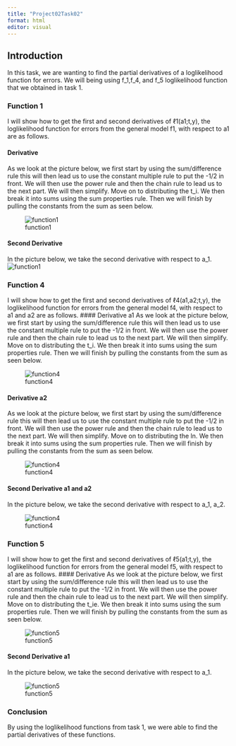 ```yaml
---
title: "Project02Task02"
format: html
editor: visual
---
```


## Introduction

In this task, we are wanting to find the partial derivatives of a loglikelihood function for errors. We will being using f_1,f_4, and f_5 loglikelihood function that we obtained in task 1.

### Function 1

I will show how to get the first and second derivatives of ℓ1(a1;t,y), the loglikelihood function for errors from the general model f1, with respect to a1 are as follows.

#### Derivative

As we look at the picture below, we first start by using the sum/difference rule this will then lead us to use the constant multiple rule to put the -1/2 in front. We will then use the power rule and then the chain rule to lead us to the next part. We will then simplify. Move on to distributing the t_i. We then break it into sums using the sum properties rule. Then we will finish by pulling the constants from the sum as seen below.

![function1](./L1function.jpeg)

#### Second Derivative

In the picture below, we take the second derivative with respect to a_1. ![function1](./L1respec.jpeg)

### Function 4

I will show how to get the first and second derivatives of ℓ4(a1,a2;t,y), the loglikelihood function for errors from the general model f4, with respect to a1 and a2 are as follows. \#### Derivative a1 As we look at the picture below, we first start by using the sum/difference rule this will then lead us to use the constant multiple rule to put the -1/2 in front. We will then use the power rule and then the chain rule to lead us to the next part. We will then simplify. Move on to distributing the t_i. We then break it into sums using the sum properties rule. Then we will finish by pulling the constants from the sum as seen below.

![function4](./l4a1.jpeg)

#### Derivative a2

As we look at the picture below, we first start by using the sum/difference rule this will then lead us to use the constant multiple rule to put the -1/2 in front. We will then use the power rule and then the chain rule to lead us to the next part. We will then simplify. Move on to distributing the ln. We then break it into sums using the sum properties rule. Then we will finish by pulling the constants from the sum as seen below.

![function4](./L4a2.jpeg)

#### Second Derivative a1 and a2

In the picture below, we take the second derivative with respect to a_1, a_2.

![function4](./L4a11a22.jpeg)

### Function 5

I will show how to get the first and second derivatives of ℓ5(a1;t,y), the loglikelihood function for errors from the general model f5, with respect to a1 are as follows. \#### Derivative As we look at the picture below, we first start by using the sum/difference rule this will then lead us to use the constant multiple rule to put the -1/2 in front. We will then use the power rule and then the chain rule to lead us to the next part. We will then simplify. Move on to distributing the t_ie. We then break it into sums using the sum properties rule. Then we will finish by pulling the constants from the sum as seen below.

![function5](./l5a1.jpeg)

#### Second Derivative a1

In the picture below, we take the second derivative with respect to a_1.

![function5](./l5a12.jpeg)

### Conclusion

By using the loglikelihood functions from task 1, we were able to find the partial derivatives of these functions.
